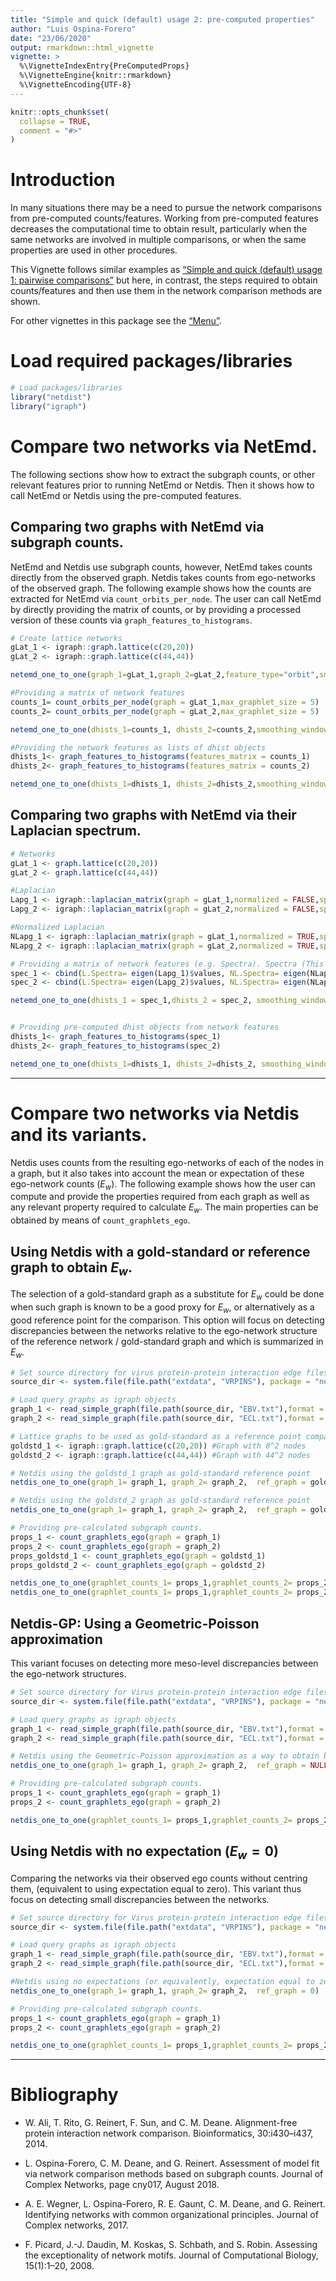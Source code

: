 ```yaml
---
title: "Simple and quick (default) usage 2: pre-computed properties"
author: "Luis Ospina-Forero"
date: "23/06/2020"
output: rmarkdown::html_vignette
vignette: >
  %\VignetteIndexEntry{PreComputedProps}
  %\VignetteEngine{knitr::rmarkdown}
  %\VignetteEncoding{UTF-8}
---
```


```r
knitr::opts_chunk$set(
  collapse = TRUE,
  comment = "#>"
)
```

# Introduction

In many situations there may be a need to pursue the network comparisons from pre-computed counts/features. Working from pre-computed features decreases the computational time to obtain result, particularly when the same networks are involved in multiple comparisons, or when the same properties are used in other procedures.

This Vignette follows similar examples as ["Simple and quick (default) usage 1: pairwise comparisons"](default_pairwise_usage.html) but here, in contrast, the steps required to obtain counts/features and then use them in the network comparison methods are shown.

For other vignettes in this package see the ["Menu"](V-Menu.html). 

# Load required packages/libraries
```r
# Load packages/libraries
library("netdist")
library("igraph")
```

# Compare two networks via NetEmd.

The following sections show how to extract the subgraph counts, or other relevant features prior to running NetEmd or Netdis. Then it shows how to call NetEmd or Netdis using the pre-computed features.

## Comparing two graphs with NetEmd via subgraph counts.

NetEmd and Netdis use subgraph counts, however, NetEmd takes counts directly from the observed graph. Netdis takes counts from ego-networks of the observed graph. The following example shows how the counts are extracted for NetEmd via `count_orbits_per_node`. The user can call NetEmd by directly providing the matrix of counts, or by providing a processed version of these counts via `graph_features_to_histograms`.

```r
# Create lattice networks
gLat_1 <- igraph::graph.lattice(c(20,20)) 
gLat_2 <- igraph::graph.lattice(c(44,44))  

netemd_one_to_one(graph_1=gLat_1,graph_2=gLat_2,feature_type="orbit",smoothing_window_width = 1)

#Providing a matrix of network features
counts_1= count_orbits_per_node(graph = gLat_1,max_graphlet_size = 5)
counts_2= count_orbits_per_node(graph = gLat_2,max_graphlet_size = 5)

netemd_one_to_one(dhists_1=counts_1, dhists_2=counts_2,smoothing_window_width = 1)

#Providing the network features as lists of dhist objects
dhists_1<- graph_features_to_histograms(features_matrix = counts_1)
dhists_2<- graph_features_to_histograms(features_matrix = counts_2)

netemd_one_to_one(dhists_1=dhists_1, dhists_2=dhists_2,smoothing_window_width = 1)
```

## Comparing two graphs with NetEmd via their Laplacian spectrum.
```r
# Networks
gLat_1 <- graph.lattice(c(20,20)) 
gLat_2 <- graph.lattice(c(44,44))  

#Laplacian
Lapg_1 <- igraph::laplacian_matrix(graph = gLat_1,normalized = FALSE,sparse = FALSE)
Lapg_2 <- igraph::laplacian_matrix(graph = gLat_2,normalized = FALSE,sparse = FALSE)

#Normalized Laplacian
NLapg_1 <- igraph::laplacian_matrix(graph = gLat_1,normalized = TRUE,sparse = FALSE)
NLapg_2 <- igraph::laplacian_matrix(graph = gLat_2,normalized = TRUE,sparse = FALSE)

# Providing a matrix of network features (e.g. Spectra). Spectra (This may take a couple of minutes).
spec_1 <- cbind(L.Spectra= eigen(Lapg_1)$values, NL.Spectra= eigen(NLapg_1)$values) 
spec_2 <- cbind(L.Spectra= eigen(Lapg_2)$values, NL.Spectra= eigen(NLapg_2)$values) 

netemd_one_to_one(dhists_1 = spec_1,dhists_2 = spec_2, smoothing_window_width = 0)


# Providing pre-computed dhist objects from network features
dhists_1<- graph_features_to_histograms(spec_1)
dhists_2<- graph_features_to_histograms(spec_2)

netemd_one_to_one(dhists_1=dhists_1, dhists_2=dhists_2, smoothing_window_width = 0)
```
-------------------------

# Compare two networks via Netdis and its variants.

Netdis uses counts from the resulting ego-networks of each of the nodes in a graph, but it also takes into account the mean or expectation of these ego-network counts ($E_w$). The following example shows how the user can compute and provide the properties required from each graph as well as any relevant property required to calculate $E_w$. The main properties can be obtained by means of `count_graphlets_ego`.


## Using Netdis with a gold-standard or reference graph to obtain $E_w$.
The selection of a gold-standard graph as a substitute for $E_w$ could be done when such graph is known to be a good proxy for $E_w$, or alternatively as a good reference point for the comparison. This option will focus on detecting discrepancies between the networks relative to the ego-network structure of the reference network / gold-standard graph and which is summarized in $E_w$.

```r
# Set source directory for virus protein-protein interaction edge files stored in the netdist package.
source_dir <- system.file(file.path("extdata", "VRPINS"), package = "netdist")

# Load query graphs as igraph objects
graph_1 <- read_simple_graph(file.path(source_dir, "EBV.txt"),format = "ncol")
graph_2 <- read_simple_graph(file.path(source_dir, "ECL.txt"),format = "ncol")

# Lattice graphs to be used as gold-standard as a reference point comparison
goldstd_1 <- igraph::graph.lattice(c(20,20)) #Graph with 8^2 nodes
goldstd_2 <- igraph::graph.lattice(c(44,44)) #Graph with 44^2 nodes

# Netdis using the goldstd_1 graph as gold-standard reference point
netdis_one_to_one(graph_1= graph_1, graph_2= graph_2,  ref_graph = goldstd_1)

# Netdis using the goldstd_2 graph as gold-standard reference point
netdis_one_to_one(graph_1= graph_1, graph_2= graph_2,  ref_graph = goldstd_2)

# Providing pre-calculated subgraph counts.
props_1 <- count_graphlets_ego(graph = graph_1)
props_2 <- count_graphlets_ego(graph = graph_2)
props_goldstd_1 <- count_graphlets_ego(graph = goldstd_1)
props_goldstd_2 <- count_graphlets_ego(graph = goldstd_2)

netdis_one_to_one(graphlet_counts_1= props_1,graphlet_counts_2= props_2, graphlet_counts_ref = props_goldstd_1)
netdis_one_to_one(graphlet_counts_1= props_1,graphlet_counts_2= props_2, graphlet_counts_ref = props_goldstd_2)
```


## Netdis-GP: Using a Geometric-Poisson approximation

This variant focuses on detecting more meso-level discrepancies between the ego-network structures.

```r
# Set source directory for Virus protein-protein interaction edge files stored in the netdist package.
source_dir <- system.file(file.path("extdata", "VRPINS"), package = "netdist")

# Load query graphs as igraph objects
graph_1 <- read_simple_graph(file.path(source_dir, "EBV.txt"),format = "ncol")
graph_2 <- read_simple_graph(file.path(source_dir, "ECL.txt"),format = "ncol")

# Netdis using the Geometric-Poisson approximation as a way to obtain background expectations. 
netdis_one_to_one(graph_1= graph_1, graph_2= graph_2,  ref_graph = NULL)

# Providing pre-calculated subgraph counts.
props_1 <- count_graphlets_ego(graph = graph_1)
props_2 <- count_graphlets_ego(graph = graph_2)

netdis_one_to_one(graphlet_counts_1= props_1,graphlet_counts_2= props_2, ref_graph = NULL)
```


## Using Netdis with no expectation ($E_w=0$)
Comparing the networks via their observed ego counts without centring them, (equivalent to using expectation equal to zero). This variant thus focus on detecting small discrepancies between the networks.


```r
# Set source directory for Virus protein-protein interaction edge files stored in the netdist package.
source_dir <- system.file(file.path("extdata", "VRPINS"), package = "netdist")

# Load query graphs as igraph objects
graph_1 <- read_simple_graph(file.path(source_dir, "EBV.txt"),format = "ncol")
graph_2 <- read_simple_graph(file.path(source_dir, "ECL.txt"),format = "ncol")

#Netdis using no expectations (or equivalently, expectation equal to zero).
netdis_one_to_one(graph_1= graph_1, graph_2= graph_2,  ref_graph = 0)

# Providing pre-calculated subgraph counts.
props_1 <- count_graphlets_ego(graph = graph_1)
props_2 <- count_graphlets_ego(graph = graph_2)

netdis_one_to_one(graphlet_counts_1= props_1,graphlet_counts_2= props_2, ref_graph = 0)  
```

-------------------------


# Bibliography

* W. Ali, T. Rito, G. Reinert, F. Sun, and C. M. Deane. Alignment-free protein interaction network comparison. Bioinformatics, 30:i430–i437, 2014.

* L. Ospina-Forero, C. M. Deane, and G. Reinert. Assessment of model fit via network comparison methods based on subgraph counts. Journal of Complex Networks, page cny017, August 2018.

* A. E. Wegner, L. Ospina-Forero, R. E. Gaunt, C. M. Deane, and G. Reinert. Identifying networks with common organizational principles. Journal of Complex networks, 2017.

* F. Picard, J.-J. Daudin, M. Koskas, S. Schbath, and S. Robin. Assessing the exceptionality of network motifs. Journal of Computational Biology, 15(1):1–20, 2008.
